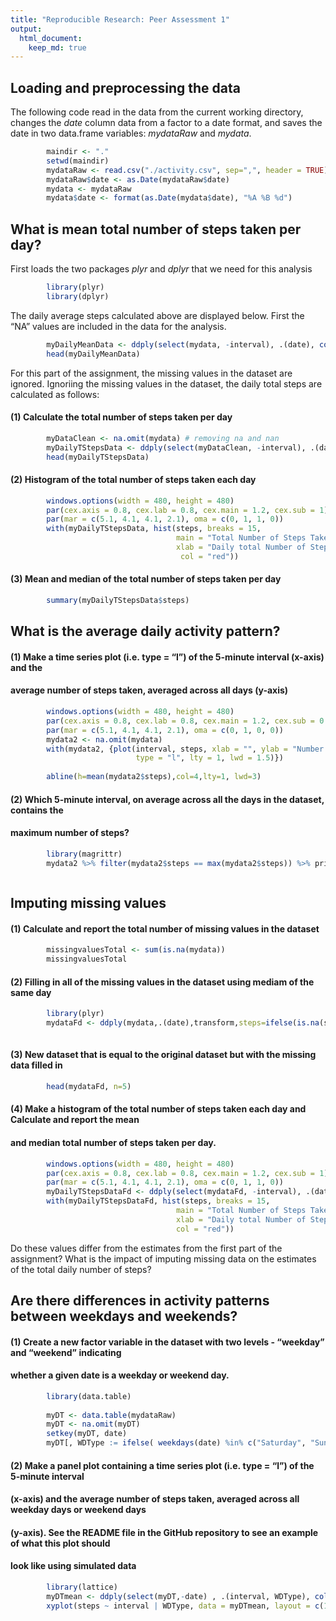 ```yaml
---
title: "Reproducible Research: Peer Assessment 1"
output: 
  html_document:
    keep_md: true
---
```



## Loading and preprocessing the data

The following code read in the data from the current working directory, changes the 
*date* column data from a factor to a date format, and saves the date in two data.frame
variables: *mydataRaw* and *mydata*.

```r
        maindir <- "."
        setwd(maindir)
        mydataRaw <- read.csv("./activity.csv", sep=",", header = TRUE)
        mydataRaw$date <- as.Date(mydataRaw$date)
        mydata <- mydataRaw
        mydata$date <- format(as.Date(mydata$date), "%A %B %d")
```

## What is mean total number of steps taken per day?
First loads the two packages *plyr* and *dplyr* that we need for this analysis

```r
        library(plyr)
        library(dplyr)
```

The daily average steps calculated above are displayed below. First the "NA" values 
are included in the data for the analysis.

```r
        myDailyMeanData <- ddply(select(mydata, -interval), .(date), colwise(mean))
        head(myDailyMeanData)
```


For this part of the assignment, the missing values in the dataset are ignored. Ignoriing the missing values in the dataset, the daily total steps are calculated as follows:

#### (1) Calculate the total number of steps taken per day

```r
        myDataClean <- na.omit(mydata) # removing na and nan  
        myDailyTStepsData <- ddply(select(myDataClean, -interval), .(date), colwise(sum))         
        head(myDailyTStepsData)
```

#### (2) Histogram of the total number of steps taken each day

```r
        windows.options(width = 480, height = 480)
        par(cex.axis = 0.8, cex.lab = 0.8, cex.main = 1.2, cex.sub = 1)
        par(mar = c(5.1, 4.1, 4.1, 2.1), oma = c(0, 1, 1, 0))
        with(myDailyTStepsData, hist(steps, breaks = 15,
                                     main = "Total Number of Steps Taken Each Day", 
                                     xlab = "Daily total Number of Steps(-)", 
                                      col = "red"))
```

#### (3) Mean and median of the total number of steps taken per day
        
```r
        summary(myDailyTStepsData$steps)
```

  
## What is the average daily activity pattern?

#### (1) Make a time series plot (i.e. type = "l") of the 5-minute interval (x-axis) and the 
####     average number of steps taken, averaged across all days (y-axis)
        
```r
  
        windows.options(width = 480, height = 480)
        par(cex.axis = 0.8, cex.lab = 0.8, cex.main = 1.2, cex.sub = 0.8)
        par(mar = c(5.1, 4.1, 4.1, 2.1), oma = c(0, 1, 0, 0))
        mydata2 <- na.omit(mydata)
        with(mydata2, {plot(interval, steps, xlab = "", ylab = "Number of Steps (-)",  
                            type = "l", lty = 1, lwd = 1.5)})
        
        abline(h=mean(mydata2$steps),col=4,lty=1, lwd=3)
```

#### (2) Which 5-minute interval, on average across all the days in the dataset, contains the 
####     maximum number of steps?
```r
        library(magrittr)
        mydata2 %>% filter(mydata2$steps == max(mydata2$steps)) %>% print
```

```r

```

## Imputing missing values

#### (1) Calculate and report the total number of missing values in the dataset

```r
        missingvaluesTotal <- sum(is.na(mydata))
        missingvaluesTotal
```


#### (2) Filling in all of the missing values in the dataset using mediam of the same day

```r
        library(plyr)
        mydataFd <- ddply(mydata,.(date),transform,steps=ifelse(is.na(steps),median(steps,na.rm=TRUE),steps))
        
```

#### (3) New dataset that is equal to the original dataset but with the missing data filled in 
```r
        head(mydataFd, n=5)
```
  
#### (4) Make a histogram of the total number of steps taken each day and Calculate and report the mean 
####     and median total number of steps taken per day. 

```r
        windows.options(width = 480, height = 480)
        par(cex.axis = 0.8, cex.lab = 0.8, cex.main = 1.2, cex.sub = 1)
        par(mar = c(5.1, 4.1, 4.1, 2.1), oma = c(0, 1, 1, 0))
        myDailyTStepsDataFd <- ddply(select(mydataFd, -interval), .(date), colwise(sum))
        with(myDailyTStepsDataFd, hist(steps, breaks = 15,
                                     main = "Total Number of Steps Taken Each Day", 
                                     xlab = "Daily total Number of Steps(-)", 
                                     col = "red"))
```


Do these values differ from the estimates from the first part of the assignment? 
What is the impact of imputing missing data on the estimates of the total daily number of steps?  
  
## Are there differences in activity patterns between weekdays and weekends?


#### (1) Create a new factor variable in the dataset with two levels - "weekday" and "weekend" indicating
####     whether a given date is a weekday or weekend day.

```r
  
        library(data.table)
        
        myDT <- data.table(mydataRaw)
        myDT <- na.omit(myDT)
        setkey(myDT, date)
        myDT[, WDType := ifelse( weekdays(date) %in% c("Saturday", "Sunday"), "weekday", "weekend"), by=date]
```

#### (2) Make a panel plot containing a time series plot (i.e. type = "l") of the 5-minute interval 
####     (x-axis) and the average number of steps taken, averaged across all weekday days or weekend days
####     (y-axis). See the README file in the GitHub repository to see an example of what this plot should
####     look like using simulated data
        
```r
          
        library(lattice)
        myDTmean <- ddply(select(myDT,-date) , .(interval, WDType), colwise(mean))
        xyplot(steps ~ interval | WDType, data = myDTmean, layout = c(1, 2), type='l', col='blue')


```

